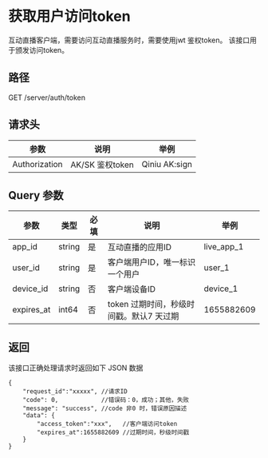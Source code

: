 # 获取用户访问token
互动直播客户端，需要访问互动直播服务时，需要使用jwt 鉴权token。
该接口用于颁发访问token。

## 路径
GET /server/auth/token

## 请求头
| 参数           | 说明            | 举例              |
|----           | ---            | ---               |
| Authorization | AK/SK 鉴权token | Qiniu AK:sign     |


## Query 参数
| 参数           | 类型    | 必填 |说明             | 举例              |
|---------      | ---    |  -- |------          | ---               |
| app_id        | string  |  是 | 互动直播的应用ID  | live_app_1        |
| user_id       | string  |  是 | 客户端用户ID，唯一标识一个用户     | user_1    |
| device_id     | string  |  否 | 客户端设备ID     |  device_1        |
| expires_at    | int64   |  否 | token 过期时间，秒级时间戳。默认7 天过期 | 1655882609 |

## 返回
该接口正确处理请求时返回如下 JSON 数据
```
{
    "request_id":"xxxxx", //请求ID
    "code": 0,            //错误码：0，成功；其他，失败
    "message": "success", //code 非0 时，错误原因描述
    "data": {
        "access_token":"xxx",   //客户端访问token
		"expires_at":1655882609 //过期时间，秒级时间戳
    }
}
```